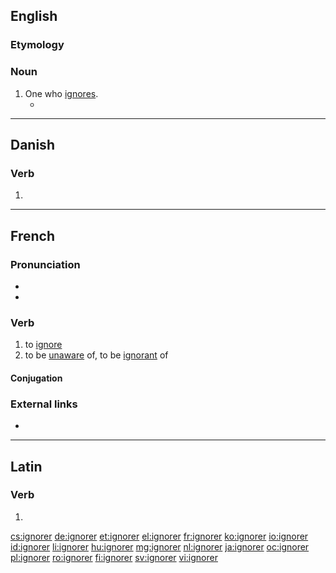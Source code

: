 ==English==

===Etymology===
{{suffix|ignore|er|lang=en}}

===Noun===
{{en-noun}}

# One who [[ignore]]s.
#* {{quote-journal|date=January 20, 2008|author=Lauren Fox|title=Political Football|work=New York Times|url=http://www.nytimes.com/2008/01/20/opinion/20fox.html
|passage=THESE days it seems to me, a passionate '''ignorer''' of football, that all anyone can talk about around here are the Green Bay Packers.}}

----

==Danish==

===Verb===
{{head|da|verb form|head2=ignorér}}

# {{imperative of|ignorere|lang=da}}

----

==French==

===Pronunciation===
* {{IPA|/iɲɔʁe/|lang=fr}}
* {{audio|Fr-ignorer.ogg|audio|lang=fr}}

===Verb===
{{fr-verb}}

# to [[ignore]]
# to be [[unaware]] of, to be [[ignorant]] of

====Conjugation====
{{fr-conj-auto}}

===External links===
* {{R:TLFi}}

----

==Latin==

===Verb===
{{la-verb-form|īgnōrer}}

# {{inflection of|īgnōrō||1|s|pres|pasv|subj|lang=la}}

[[cs:ignorer]]
[[de:ignorer]]
[[et:ignorer]]
[[el:ignorer]]
[[fr:ignorer]]
[[ko:ignorer]]
[[io:ignorer]]
[[id:ignorer]]
[[li:ignorer]]
[[hu:ignorer]]
[[mg:ignorer]]
[[nl:ignorer]]
[[ja:ignorer]]
[[oc:ignorer]]
[[pl:ignorer]]
[[ro:ignorer]]
[[fi:ignorer]]
[[sv:ignorer]]
[[vi:ignorer]]